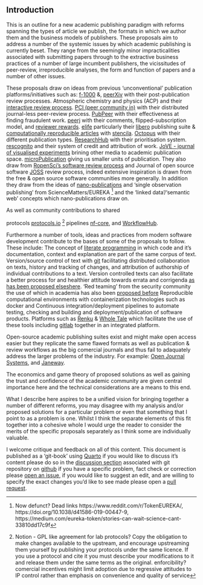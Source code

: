 ## Introduction

This is an outline for a new academic publishing paradigm with reforms spanning the types of article we publish, the formats in which we author them and the business models of publishers.
These proposals aim to address a number of the systemic issues by which academic publishing is currently beset.
They range from the seemingly minor impracticalities associated with submitting papers through to the extractive business practices of a number of large incumbent publishers, the vicissitudes of peer-review, irreproducible analyses, the form and function of papers and a number of other issues.

These proposals draw on ideas from previous 'unconventional' publication platforms/initiatives such as: 
[f-1000](https://f1000.com/index.html) &, [peerXiv](https://peerxiv.web.app/about) with their post-publication review processes.
Atmospheric chemistry and physics (ACP) and their [interactive review process](https://www.atmospheric-chemistry-and-physics.net/peer_review/interactive_review_process.html).
[PCI (peer community in)](https://peercommunityin.org/) with their distributed journal-less peer-review process.
[PubPeer](https://pubpeer.com/static/about) with their effectiveness at finding fraudulent work.
[peerj](https://peerj.com) with their comments, flipped-subscription model, and [reviewer rewards](https://peerj.com/contributions/about/).
[elife](https://elifesciences.org) particularly their [libero](https://libero.pub) publishing suite & [computationally reproducible articles](https://elifesciences.org/labs/ad58f08d/introducing-elife-s-first-computationally-reproducible-article) with [stencila](stenci.la).
[Octopus](https://www.octopus.ac/) with their different publication types. 
[ResearchHub](https://www.researchhub.com/about) with their prioritisation system.
[rescognito](https://rescognito.com/about.php) and their system of credit and attribution of work.
[JoVE - journal of visualised experiments](https://www.jove.com/) brining other media to academic publication space.
[microPublication](https://www.micropublication.org/) giving us smaller units of publication.
They also draw from [RopenSci's software review process](https://ropensci.org/software-review/) and Journal of open source software [JOSS](https://joss.theoj.org) review process, indeed extensive inspiration is drawn from the free & open source software communities more generally.
In addition they draw from the ideas of [nano-publications](http://nanopub.org/wordpress/) and 'single observation publishing' from ScienceMatters/EUREKA ^[Now defunct? Dead links https://www.reddit.com/r/TokenEUREKA/, https://doi.org/10.1038/d41586-019-00447-9, https://medium.com/eureka-token/stories-can-wait-science-cant-33810dd17c9f] and the 'linked data'/'semantic web' concepts which nano-publications draw on.

As well as community contributions to shared

protocols [protocols.io](https://www.protocols.io/) ^[Notion - GPL like agreement for lab protocols? Copy the obligation to make changes available to the upstream, and encourage upstreaming them yourself by publishing your protocols under the same licence. If you use a protocol and cite it you must describe your modifications to it and release them under the same terms as the original. enforcibility? comercial incentives might limit adoption due to regressive attitudes to IP control rather than emphasis on convenience and quality of service]
pipelines [nf-core](https://nf-co.re), and [WorkflowHub](https://workflowhub.eu/).

Furthermore a number of tools, ideas and practices from modern software development contribute to the bases of some of the proposals to follow.
These include: The concept of [literate programming](https://en.wikipedia.org/wiki/Literate_programming) in which code and it's documentation, context and explanation are part of the same corpus of text.
Version/source control of text with [git](https://en.wikipedia.org/wiki/Git) facilitating distributed collaboration on texts, history and tracking of changes, and attribution of authorship of individual contributions to a text.
Version controlled texts can also facilitate a better process for and healthier attitude towards errata and corrigenda [as has been proposed elseshere](https://doi.org/10.1098/rsbl.2022.0463).
'Red teaming' from the security community the use of which in academia has also been [proposed before](https://daniellakens.blogspot.com/2020/05/red-team-challenge.html)
Reproducible computational environments with containerization technologies such as docker and Continuous integration/deployment pipelines to automate testing, checking and building and deployment/publication of software products.
Platforms such as [Renku](https://renkulab.io) & [Whole Tale](https://wholetale.org/) which facilitate the use of these tools including [gitlab](https://about.gitlab.com/) together in an integrated platform.

Open-source academic publishing suites exist and might make open access easier but they replicate the same flawed formats as well as publication & review workflows as the big comercial journals and thus fail to adaquately address the larger problems of the industry. For example:
[Open Journal Systems](https://pkp.sfu.ca/software/ojs/), and [Janeway](https://janeway.systems/).

The economics and game theory of proposed solutions as well as gaining the trust and confidence of the academic community are given central importance here and the technical considerations are a means to this end.

What I describe here aspires to be a unified vision for bringing together a number of different reforms, you may disagree with my analysis and/or proposed solutions for a particular problem or even that something that I point to as a problem is one.
Whilst I think the separate elements of this fit together into a cohesive whole I would urge the reader to consider the merits of the specific proposals separately as I think some are individually valuable. 

I welcome critique and feedback on all of this content.
This document is published as a 'git-book' using [Quarto](https://quarto.org) if you would like to discuss it's content please do so in the [discussion section](https://github.com/RichardJActon/literate-science/discussions) associated with git repository on [github](https://github.com/RichardJActon/literate-science) if you have a specific problem, fact check or correction please [open an issue](https://github.com/RichardJActon/literate-science/issues), if you would like to suggest an edit, and are willing to specify the exact changes you'd like to see made please open a [pull request](https://github.com/RichardJActon/literate-science/pulls).

